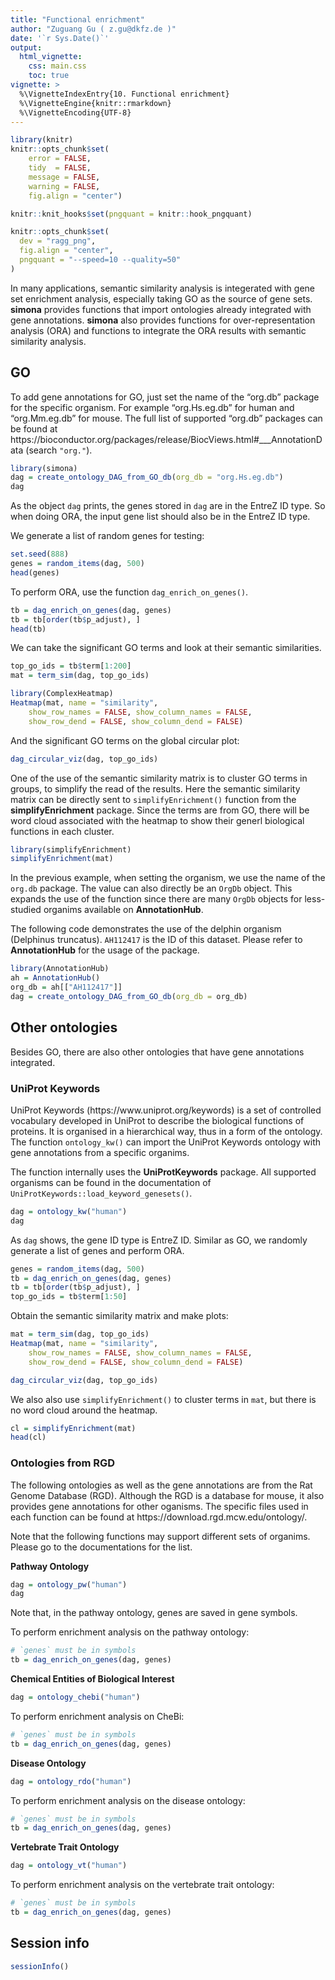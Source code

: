 ```yaml
---
title: "Functional enrichment"
author: "Zuguang Gu ( z.gu@dkfz.de )"
date: '`r Sys.Date()`'
output: 
  html_vignette:
    css: main.css
    toc: true
vignette: >
  %\VignetteIndexEntry{10. Functional enrichment}
  %\VignetteEngine{knitr::rmarkdown}
  %\VignetteEncoding{UTF-8}
---
```


```r
library(knitr)
knitr::opts_chunk$set(
    error = FALSE,
    tidy  = FALSE,
    message = FALSE,
    warning = FALSE,
    fig.align = "center")
```

```r
knitr::knit_hooks$set(pngquant = knitr::hook_pngquant)

knitr::opts_chunk$set(
  dev = "ragg_png",
  fig.align = "center",
  pngquant = "--speed=10 --quality=50"
)
```

In many applications, semantic similarity analysis is integerated with gene
set enrichment analysis, especially taking GO as the source of gene sets.
**simona** provides functions that import ontologies already integrated with
gene annotations. **simona** also provides functions for over-representation analysis (ORA)
and functions to integrate the ORA results with semantic similarity analysis.

## GO


To add gene annotations for GO, just set the name of the "org.db" package for the specific organism.
For example "org.Hs.eg.db" for human and "org.Mm.eg.db" for mouse. The full list of supported
"org.db" packages can be found at https://bioconductor.org/packages/release/BiocViews.html#___AnnotationData (search `"org."`).

```r
library(simona)
dag = create_ontology_DAG_from_GO_db(org_db = "org.Hs.eg.db")
dag
```

As the object `dag` prints, the genes stored in `dag` are in the EntreZ ID type. So when doing ORA,
the input gene list should also be in the EntreZ ID type.

We generate a list of random genes for testing:

```r
set.seed(888)
genes = random_items(dag, 500)
head(genes)
```

To perform ORA, use the function `dag_enrich_on_genes()`.

```r
tb = dag_enrich_on_genes(dag, genes)
tb = tb[order(tb$p_adjust), ]
head(tb)
```

We can take the significant GO terms and look at their semantic similarities. 

```r
top_go_ids = tb$term[1:200]
mat = term_sim(dag, top_go_ids)
```

```r
library(ComplexHeatmap)
Heatmap(mat, name = "similarity", 
    show_row_names = FALSE, show_column_names = FALSE,
    show_row_dend = FALSE, show_column_dend = FALSE)
```

And the significant GO terms on the global circular plot:

```r
dag_circular_viz(dag, top_go_ids)
```

One of the use of the semantic similarity matrix is to cluster GO terms in groups, to simplify the read of the results.
Here the semantic similarity matrix can be directly sent to `simplifyEnrichment()` function from the **simplifyEnrichment**
package. Since the terms are from GO, there will be word cloud associated with the heatmap to show their generl
biological functions in each cluster.

```r
library(simplifyEnrichment)
simplifyEnrichment(mat)
```

In the previous example, when setting the organism, we use the name of the
`org.db` package. The value can also directly be an `OrgDb` object. This expands
the use of the function since there are many `OrgDb` objects for less-studied organims available
on **AnnotationHub**.

The following code demonstrates the use of the delphin organism (Delphinus truncatus). `AH112417` is the ID of
this dataset. Please refer to **AnnotationHub** for the usage of the package.

```r
library(AnnotationHub)
ah = AnnotationHub()
org_db = ah[["AH112417"]]
dag = create_ontology_DAG_from_GO_db(org_db = org_db)
```

## Other ontologies

Besides GO, there are also other ontologies that have gene annotations integrated. 

### UniProt Keywords

UniProt Keywords (https://www.uniprot.org/keywords) is a set of controlled vocabulary developed in UniProt to describe
the biological functions of proteins. It is organised in a hierarchical way, thus in a form of the ontology. The function
`ontology_kw()` can import the UniProt Keywords ontology with gene annotations from a specific organims.

The function internally uses the **UniProtKeywords** package. All supported organisms can be found in the documentation
of `UniProtKeywords::load_keyword_genesets()`.

```r
dag = ontology_kw("human")
dag
```

As `dag` shows, the gene ID type is EntreZ ID. Similar as GO, we randomly generate a list of genes and perform ORA.

```r
genes = random_items(dag, 500)
tb = dag_enrich_on_genes(dag, genes)
tb = tb[order(tb$p_adjust), ]
top_go_ids = tb$term[1:50]
```

Obtain the semantic similarity matrix and make plots:

```r
mat = term_sim(dag, top_go_ids)
Heatmap(mat, name = "similarity", 
    show_row_names = FALSE, show_column_names = FALSE,
    show_row_dend = FALSE, show_column_dend = FALSE)
```

```r
dag_circular_viz(dag, top_go_ids)
```

We also also use `simplifyEnrichment()` to cluster terms in `mat`, but there is no word cloud around the heatmap.

```r
cl = simplifyEnrichment(mat)
head(cl)
```


### Ontologies from RGD

The following ontologies as well as the gene annotations are from the Rat Genome Database (RGD).
Although the RGD is a database for mouse, it also provides gene annotations for other oganisms.
The specific files used in each function can be found at https://download.rgd.mcw.edu/ontology/.

Note that the following functions may support different sets of organims. Please go to the documentations for the list.

**Pathway Ontology**

```r
dag = ontology_pw("human")
dag
```

Note that, in the pathway ontology, genes are saved in gene symbols.

To perform enrichment analysis on the pathway ontology:

```r
# `genes` must be in symbols
tb = dag_enrich_on_genes(dag, genes)
```


**Chemical Entities of Biological Interest**

```r
dag = ontology_chebi("human")
```

To perform enrichment analysis on CheBi:

```r
# `genes` must be in symbols
tb = dag_enrich_on_genes(dag, genes)
```

**Disease Ontology**

```r
dag = ontology_rdo("human")
```

To perform enrichment analysis on the disease ontology:

```r
# `genes` must be in symbols
tb = dag_enrich_on_genes(dag, genes)
```

**Vertebrate Trait Ontology**

```r
dag = ontology_vt("human")
```

To perform enrichment analysis on the vertebrate trait ontology:

```r
# `genes` must be in symbols
tb = dag_enrich_on_genes(dag, genes)
```

## Session info

```r
sessionInfo()
```
